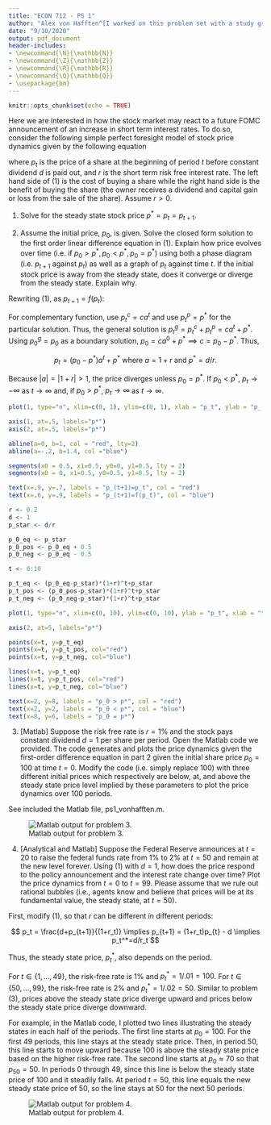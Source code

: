 ```yaml
---
title: "ECON 712 - PS 1"
author: "Alex von Hafften^[I worked on this problem set with a study group of Michael Nattinger, Andrew Smith, and Ryan Mather. I also discussed problems with Emily Case, Sarah Bass, and Danny Edgel.]"
date: "9/10/2020"
output: pdf_document
header-includes:
- \newcommand{\N}{\mathbb{N}}
- \newcommand{\Z}{\mathbb{Z}}
- \newcommand{\R}{\mathbb{R}}
- \newcommand{\Q}{\mathbb{Q}}
- \usepackage{bm}
---
```


```r
knitr::opts_chunk$set(echo = TRUE)
```

Here we are interested in how the stock market may react to a future FOMC announcement of an increase in short term interest rates. To do so, consider the following simple perfect foresight model of stock price dynamics given by the following equation

\begin{align}
p_t = \frac{d+p_{t+1}}{(1+r)}
\end{align}

where $p_t$ is the price of a share at the beginning of period $t$ before constant dividend $d$ is paid out, and $r$ is the short term risk free interest rate. The left hand side of (1) is the cost of buying a share while the right hand side is the benefit of buying the share (the owner receives a dividend and capital gain or loss from the sale of the share). Assume $r > 0$.

1. Solve for the steady state stock price $p^* = p_t=p_{t+1}$.

\begin{align*}
p^* &= \frac{d+p^*}{(1+r)} \\
p^*+rp^* &= d+p^* \\
p^* &= d/r\\
\end{align*}

2. Assume the initial price, $p_0$, is given. Solve the closed form solution to the first order linear difference equation in (1). Explain how price evolves over time (i.e. if $p_0 > p^*, p_0 < p^*, p_0 = p^*$) using both a phase diagram (i.e. $p_{t+1}$ against $p_t$) as well as a graph of $p_t$ against time $t$. If the initial stock price is away from the steady state, does it converge or diverge from the steady state. Explain why.

Rewriting (1), as $p_{t+1} = f(p_t)$:

\begin{align*}
p_t &= \frac{d+p_{t+1}}{(1+r)} \\
\implies p_{t+1} &= (1+r)p_{t} - d\\
\implies p_{t+1} &= ap_{t} + b \text{ where } a = 1+r \text{ and } b = -d.
\end{align*}

For complementary function, use $p_t^c=ca^t$ and use $p^p_t = p^*$ for the particular solution.  Thus, the general solution is $p_t^g = p_t^c+p^p_t = ca^t + p^*$. Using $p^g_0=p_0$ as a boundary solution, $p_0= ca^0 + p^* \implies c =p_0 - p^*$.  Thus,

$$
p_t = (p_0-p^*)a^t+p^* \text{ where } a=1+r \text{ and } p^*=d/r.
$$

Because $|a| = |1+r| > 1$, the price diverges unless $p_0 = p^*$.  If $p_0 < p^*$, $p_t \to -\infty$ as $t \to \infty$ and, if $p_0 > p^*$, $p_t \to \infty$ as $t \to \infty$.

```r
plot(1, type="n", xlim=c(0, 1), ylim=c(0, 1), xlab = "p_t", ylab = "p_(t+1)", xaxs="i", yaxs="i", xaxt='n', yaxt='n', main = "Phase Diagram")

axis(1, at=.5, labels="p*")
axis(2, at=.5, labels="p*")

abline(a=0, b=1, col = "red", lty=2)
abline(a=-.2, b=1.4, col ="blue")

segments(x0 = 0.5, x1=0.5, y0=0, y1=0.5, lty = 2)
segments(x0 = 0, x1=0.5, y0=0.5, y1=0.5, lty = 2)

text(x=.9, y=.7, labels = "p_(t+1)=p_t", col = "red")
text(x=.6, y=.9, labels = "p_(t+1)=f(p_t)", col = "blue")
```

```r
r <- 0.2
d <- 1
p_star <- d/r

p_0_eq <- p_star
p_0_pos <- p_0_eq + 0.5
p_0_neg <- p_0_eq - 0.5

t <- 0:10

p_t_eq <- (p_0_eq-p_star)*(1+r)^t+p_star 
p_t_pos <- (p_0_pos-p_star)*(1+r)^t+p_star 
p_t_neg <- (p_0_neg-p_star)*(1+r)^t+p_star 

plot(1, type="n", xlim=c(0, 10), ylim=c(0, 10), ylab = "p_t", xlab = "t", xaxs="i", yaxs="i", yaxt='n', main = "Price Dynamics")

axis(2, at=5, labels="p*")

points(x=t, y=p_t_eq)
points(x=t, y=p_t_pos, col="red")
points(x=t, y=p_t_neg, col="blue")

lines(x=t, y=p_t_eq)
lines(x=t, y=p_t_pos, col="red")
lines(x=t, y=p_t_neg, col="blue")

text(x=2, y=8, labels = "p_0 > p*", col = "red")
text(x=2, y=2, labels = "p_0 < p*", col = "blue")
text(x=8, y=6, labels = "p_0 = p*")
```

\pagebreak

3. [Matlab] Suppose the risk free rate is $r=1$% and the stock pays constant dividend $d=1$ per share per period.  Open the Matlab code we provided. The code generates and plots the price dynamics given the first-order difference equation in part 2 given the initial share price $p_0=100$ at time $t=0$. Modify the code (i.e. simply replace 100) with three different initial prices which respectively are below, at, and above the steady state price level implied by these parameters to plot the price dynamics over 100 periods.

See included the Matlab file, ps1_vonhafften.m.

![Matlab output for problem 3.](problem3.png)

4. [Analytical and Matlab] Suppose the Federal Reserve announces at $t=20$ to raise the federal funds rate from 1% to 2% at $t=50$ and remain at the new level forever.  Using (1) with $d=1$, how does the price respond to the policy announcement and the interest rate change over time?  Plot the price dynamics from $t=0$ to $t=99$. Please assume that we rule out rational bubbles (i.e., agents know and believe that prices will be at its fundamental value, the steady state, at $t=50$).

First, modify (1), so that $r$ can be different in different periods:

$$
p_t = \frac{d+p_{t+1}}{(1+r_t)} \implies p_{t+1} = (1+r_t)p_{t} - d \implies p_t^*=d/r_t
$$

Thus, the steady state price, $p^*_t$, also depends on the period.

For $t \in \{1, ..., 49\}$, the risk-free rate is 1% and $p_t^*=1/.01=100$.  For $t \in \{50, ..., 99\}$, the risk-free rate is 2% and $p_t^*=1/.02=50$.  Similar to problem (3), prices above the steady state price diverge upward and prices below the steady state price diverge downward.

For example, in the Matlab code, I plotted two lines illustrating the steady states in each half of the periods.  The first line starts at $p_0=100$. For the first 49 periods, this line stays at the steady state price.  Then, in period 50, this line starts to move upward because 100 is above the steady state price based on the higher risk-free rate.  The second line starts at $p_0 \approx 70$ so that $p_50 = 50$.  In periods 0 through 49, since this line is below the steady state price of 100 and it  steadily falls.  At period $t=50$, this line equals the new steady state price of 50, so the line stays at 50 for the next 50 periods.

![Matlab output for problem 4.](problem4.png)